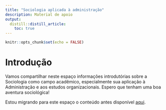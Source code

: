 ```yaml
---
title: "Sociologia aplicada à administração"
description: Material de apoio
output:
  distill::distill_article:
    toc: true
---
```


```r
knitr::opts_chunk$set(echo = FALSE)
```

# Introdução 

Vamos compartilhar neste espaço informações introdutórias sobre a Sociologia como campo acadêmico, especialmente sua aplicação à Administração e aos estudos organizacionais. Espero que tenham uma boa aventura sociológica!

Estou migrando para este espaço o conteúdo antes disponível [aqui](https://sway.office.com/FtvRJRM5OU3yIua2?ref=Link). 


